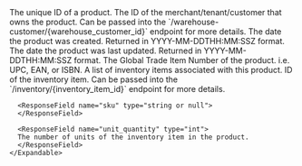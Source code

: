 <Expandable title="Product">

<ResponseField name="id" type="string">
  The unique ID of a product.
</ResponseField>

<ResponseField name="warehouse_customer_id" type="string">
  The ID of the merchant/tenant/customer that owns the product.
  Can be passed into the `/warehouse-customer/{warehouse_customer_id}` endpoint for more details.
</ResponseField>

<ResponseField name="created_date" type="string">
  The date the product was created. Returned in YYYY-MM-DDTHH:MM:SSZ format.
</ResponseField>

<ResponseField name="updated_date" type="string">
  The date the product was last updated. Returned in YYYY-MM-DDTHH:MM:SSZ format.
</ResponseField>

<ResponseField name="name" type="string">
</ResponseField>

<ResponseField name="sku" type="string or null">
</ResponseField>

<ResponseField name="gtin" type="string or null">
  The Global Trade Item Number of the product. i.e. UPC, EAN, or ISBN.
</ResponseField>

<ResponseField name="inventory_items" type="list of inventory_items">
    A list of inventory items associated with this product.
    <Expandable title="inventory_item">
      <ResponseField name="inventory_item_id" type="string">
      ID of the inventory item. Can be passed into the `/inventory/{inventory_item_id}` endpoint for more details.
      </ResponseField>

      <ResponseField name="sku" type="string or null">
      </ResponseField>

      <ResponseField name="unit_quantity" type="int">
      The number of units of the inventory item in the product.
      </ResponseField>
    </Expandable>
</ResponseField>

<ResponseField name="is_kit" type="bool">
</ResponseField>

</Expandable>
